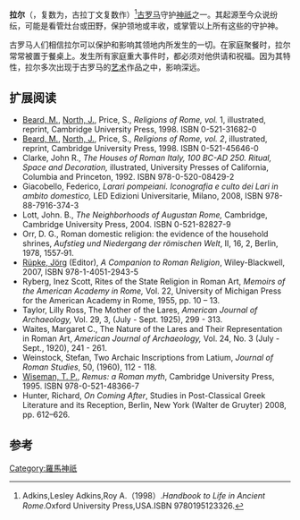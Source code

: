 {{Infobox deity|type=roman
| image = Lar romano de bronce (M.A.N. Inv.2943) 01.jpg
| caption = 来自[[洛拉德尔里奥|洛拉德尔里奥]]的拉尔，手擎[[丰裕之角|丰裕之角]]。公元1世纪[[西班牙_(罗马行省)|西班牙]]作品，现藏于[[西班牙国立考古博物馆|西班牙国立考古博物馆]]。
| name = 拉尔
| god_of = 守护之神
}}
'''拉尔'''（{{Lang-la|Lar}}，复数为{{Lang|la|Larēs}}，古拉丁文复数作{{lang|la|Lases}}）<ref>Adkins,Lesley Adkins,Roy A.（1998）.''Handbook to Life in Ancient Rome''.Oxford University Press,USA.ISBN 9780195123326.</ref>[[古罗马|古罗马]]守护[[神祇|神祇]]之一。其起源至今众说纷纭，可能是看管灶台或田野，保护领地或丰收，或掌管以上所有这些的守护神。

古罗马人们相信拉尔可以保护和影响其领地内所发生的一切。在家庭聚餐时，拉尔常常被置于餐桌上。发生所有家庭重大事件时，都必须对他供请和祝福。因为其特性，拉尔多次出现于古罗马的[[艺术|艺术]]作品之中，影响深远。

==扩展阅读 ==
*[[Mary_Beard_(classicist)|Beard, M.]], [[John_A._North_(classicist)|North, J.]], Price, S., ''Religions of Rome, vol.'' 1, illustrated, reprint, Cambridge University Press, 1998. ISBN 0-521-31682-0
*[[Mary_Beard_(classicist)|Beard, M.]], [[John_A._North_(classicist)|North, J.]], Price, S., ''Religions of Rome, vol. 2'', illustrated, reprint, Cambridge University Press, 1998. ISBN 0-521-45646-0
*Clarke, John R., ''The Houses of Roman Italy, 100 BC-AD 250. Ritual, Space and Decoration,'' illustrated, University Presses of California, Columbia and Princeton, 1992. ISBN 978-0-520-08429-2
*Giacobello, Federico, ''Larari pompeiani. Iconografia e culto dei Lari in ambito domestico,'' LED Edizioni Universitarie, Milano, 2008, ISBN 978-88-7916-374-3
*Lott, John. B., ''The Neighborhoods of Augustan Rome,'' Cambridge, Cambridge University Press, 2004. ISBN 0-521-82827-9
*Orr, D. G., Roman domestic religion: the evidence of the household shrines, ''Aufstieg und Niedergang der römischen Welt'', II, 16, 2, Berlin, 1978, 1557‑91.
*[[Jörg_Rüpke|Rüpke, Jörg]] (Editor), ''A Companion to Roman Religion'', Wiley-Blackwell, 2007, ISBN 978-1-4051-2943-5
*Ryberg, Inez Scott, Rites of the State Religion in Roman Art, ''Memoirs of the American Academy in Rome,'' Vol. 22, University of Michigan Press for the American Academy in Rome, 1955, pp. 10 – 13.
*Taylor, Lilly Ross, The Mother of the Lares, ''American Journal of Archaeology,'' Vol. 29, 3, (July - Sept. 1925), 299 - 313.
*Waites, Margaret C., The Nature of the Lares and Their Representation in Roman Art, ''American Journal of Archaeology,'' Vol. 24, No. 3 (July - Sept., 1920), 241 - 261.
*Weinstock, Stefan, Two Archaic Inscriptions from Latium, ''Journal of Roman Studies'', 50, (1960), 112 - 118.
*[[T.P._Wiseman|Wiseman, T. P.]], ''Remus: a Roman myth'', Cambridge University Press, 1995. ISBN 978-0-521-48366-7
*Hunter, Richard, ''On Coming After'', Studies in Post-Classical Greek Literature and its Reception, Berlin, New York (Walter de Gruyter) 2008, pp. 612–626.

== 参考 ==
{{reflist}}
{{羅馬神話}}

[[Category:羅馬神祇|Category:羅馬神祇]]